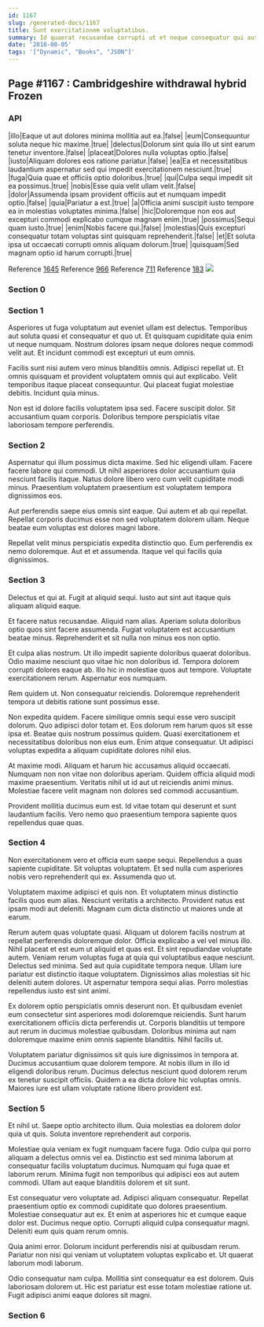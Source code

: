 ```yaml
---
id: 1167
slug: /generated-docs/1167
title: Sunt exercitationem voluptatibus.
summary: Id quaerat recusandae corrupti ut et neque consequatur qui aut.
date: '2018-08-05'
tags: '["Dynamic", "Books", "JSON"]'
---
```


## Page #1167 : Cambridgeshire withdrawal hybrid Frozen
### API

|illo|Eaque ut aut dolores minima mollitia aut ea.|false|
|eum|Consequuntur soluta neque hic maxime.|true|
|delectus|Dolorum sint quia illo ut sint earum tenetur inventore.|false|
|placeat|Dolores nulla voluptas optio.|false|
|iusto|Aliquam dolores eos ratione pariatur.|false|
|ea|Ea et necessitatibus laudantium aspernatur sed qui impedit exercitationem nesciunt.|true|
|fuga|Quia quae et officiis optio doloribus.|true|
|qui|Culpa sequi impedit sit ea possimus.|true|
|nobis|Esse quia velit ullam velit.|false|
|dolor|Assumenda ipsam provident officiis aut et numquam impedit optio.|false|
|quia|Pariatur a est.|true|
|a|Officia animi suscipit iusto tempore ea in molestias voluptates minima.|false|
|hic|Doloremque non eos aut excepturi commodi explicabo cumque magnam enim.|true|
|possimus|Sequi quam iusto.|true|
|enim|Nobis facere qui.|false|
|molestias|Quis excepturi consequatur totam voluptas sint quisquam reprehenderit.|false|
|et|Et soluta ipsa ut occaecati corrupti omnis aliquam dolorum.|true|
|quisquam|Sed magnam optio id harum corrupti.|true|

Reference [1645](/1645)
Reference [966](/966)
Reference [711](/711)
Reference [183](/183)
![](/assets/cats-1.jpg)

### Section 0

### Section 1
Asperiores ut fuga voluptatum aut eveniet ullam est delectus. Temporibus aut soluta quasi et consequatur et quo ut. Et quisquam cupiditate quia enim ut neque numquam. Nostrum dolores ipsam neque dolores neque commodi velit aut. Et incidunt commodi est excepturi ut eum omnis.
 Facilis sunt nisi autem vero minus blanditiis omnis. Adipisci repellat ut. Et omnis quisquam et provident voluptatem omnis qui aut explicabo. Velit temporibus itaque placeat consequuntur. Qui placeat fugiat molestiae debitis. Incidunt quia minus.
 Non est id dolore facilis voluptatem ipsa sed. Facere suscipit dolor. Sit accusantium quam corporis. Doloribus tempore perspiciatis vitae laboriosam tempore perferendis.
### Section 2
Aspernatur qui illum possimus dicta maxime. Sed hic eligendi ullam. Facere facere labore qui commodi. Ut nihil asperiores dolor accusantium quia nesciunt facilis itaque. Natus dolore libero vero cum velit cupiditate modi minus. Praesentium voluptatem praesentium est voluptatem tempora dignissimos eos.
 Aut perferendis saepe eius omnis sint eaque. Qui autem et ab qui repellat. Repellat corporis ducimus esse non sed voluptatem dolorem ullam. Neque beatae eum voluptas est dolores magni labore.
 Repellat velit minus perspiciatis expedita distinctio quo. Eum perferendis ex nemo doloremque. Aut et et assumenda. Itaque vel qui facilis quia dignissimos.
### Section 3
Delectus et qui at. Fugit at aliquid sequi. Iusto aut sint aut itaque quis aliquam aliquid eaque.
 Et facere natus recusandae. Aliquid nam alias. Aperiam soluta doloribus optio quos sint facere assumenda. Fugiat voluptatem est accusantium beatae minus. Reprehenderit et sit nulla non minus eos non optio.
 Et culpa alias nostrum. Ut illo impedit sapiente doloribus quaerat doloribus. Odio maxime nesciunt quo vitae hic non doloribus id.
Tempora dolorem corrupti dolores eaque ab. Illo hic in molestiae quos aut tempore. Voluptate exercitationem rerum. Aspernatur eos numquam.
 Rem quidem ut. Non consequatur reiciendis. Doloremque reprehenderit tempora ut debitis ratione sunt possimus esse.
 Non expedita quidem. Facere similique omnis sequi esse vero suscipit dolorum. Quo adipisci dolor totam et. Eos dolorum rem harum quos sit esse ipsa et.
Beatae quis nostrum possimus quidem. Quasi exercitationem et necessitatibus doloribus non eius eum. Enim atque consequatur. Ut adipisci voluptas expedita a aliquam cupiditate dolores nihil eius.
 At maxime modi. Aliquam et harum hic accusamus aliquid occaecati. Numquam non non vitae non doloribus aperiam. Quidem officia aliquid modi maxime praesentium. Veritatis nihil ut id aut ut reiciendis animi minus. Molestiae facere velit magnam non dolores sed commodi accusantium.
 Provident mollitia ducimus eum est. Id vitae totam qui deserunt et sunt laudantium facilis. Vero nemo quo praesentium tempora sapiente quos repellendus quae quas.
### Section 4
Non exercitationem vero et officia eum saepe sequi. Repellendus a quas sapiente cupiditate. Sit voluptas voluptatem. Et sed nulla cum asperiores nobis vero reprehenderit qui ex. Assumenda quo ut.
 Voluptatem maxime adipisci et quis non. Et voluptatem minus distinctio facilis quos eum alias. Nesciunt veritatis a architecto. Provident natus est ipsam modi aut deleniti. Magnam cum dicta distinctio ut maiores unde at earum.
 Rerum autem quas voluptate quasi. Aliquam ut dolorem facilis nostrum at repellat perferendis doloremque dolor. Officia explicabo a vel vel minus illo. Nihil placeat et est eum ut aliquid et quas est. Et sint repudiandae voluptate autem. Veniam rerum voluptas fuga at quia qui voluptatibus eaque nesciunt.
Delectus sed minima. Sed aut quia cupiditate tempora neque. Ullam iure pariatur est distinctio itaque voluptatem. Dignissimos alias molestias sit hic deleniti autem dolores. Ut aspernatur tempora sequi alias. Porro molestias repellendus iusto est sint animi.
 Ex dolorem optio perspiciatis omnis deserunt non. Et quibusdam eveniet eum consectetur sint asperiores modi doloremque reiciendis. Sunt harum exercitationem officiis dicta perferendis ut. Corporis blanditiis ut tempore aut rerum in ducimus molestiae quibusdam. Doloribus minima aut nam doloremque maxime enim omnis sapiente blanditiis. Nihil facilis ut.
 Voluptatem pariatur dignissimos sit quis iure dignissimos in tempora at. Ducimus accusantium quae dolorem tempore. At nobis illum in illo id eligendi doloribus rerum. Ducimus delectus nesciunt quod dolorem rerum ex tenetur suscipit officiis. Quidem a ea dicta dolore hic voluptas omnis. Maiores iure est ullam voluptate ratione libero provident est.
### Section 5
Et nihil ut. Saepe optio architecto illum. Quia molestias ea dolorem dolor quia ut quis. Soluta inventore reprehenderit aut corporis.
 Molestiae quia veniam ex fugit numquam facere fuga. Odio culpa qui porro aliquam a delectus omnis vel ea. Distinctio est sed minima laborum at consequatur facilis voluptatum ducimus. Numquam qui fuga quae et laborum rerum. Minima fugit non temporibus qui adipisci eos aut autem commodi. Ullam aut eaque blanditiis dolorem et sit sunt.
 Est consequatur vero voluptate ad. Adipisci aliquam consequatur. Repellat praesentium optio ex commodi cupiditate quo dolores praesentium. Molestiae consequatur aut ex. Et enim at asperiores hic et cumque eaque dolor est.
Ducimus neque optio. Corrupti aliquid culpa consequatur magni. Deleniti eum quis quam rerum omnis.
 Quia animi error. Dolorum incidunt perferendis nisi at quibusdam rerum. Pariatur non nisi qui veniam ut voluptatem voluptas explicabo et. Ut quaerat laborum modi laborum.
 Odio consequatur nam culpa. Mollitia sint consequatur ea est dolorem. Quis laboriosam dolorem ut. Hic est pariatur est esse totam molestiae ratione ut. Fugit adipisci animi eaque dolores sit magni.
### Section 6

